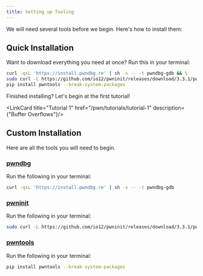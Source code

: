 ```yaml
---
title: Setting up Tooling
---
```




We will need several tools before we begin. Here's how to install them:

## Quick Installation
Want to download everything you need at once? Run this in your terminal:
```bash
curl -qsL 'https://install.pwndbg.re' | sh -s -- -t pwndbg-gdb && \
sudo curl -L https://github.com/io12/pwninit/releases/download/3.3.1/pwninit -o /usr/local/bin/pwninit && sudo chmod +x /usr/local/bin/pwninit && \
pip install pwntools --break-system-packages
```

Finished installing? Let's begin at the first tutorial!

<LinkCard title="Tutorial 1" href="/pwn/tutorials/tutorial-1" description={"Buffer Overflows"}/>

## Custom Installation
Here are all the tools you will need to begin.

### [pwndbg](https://github.com/io12/pwninit)
Run the following in your terminal:
```bash
curl -qsL 'https://install.pwndbg.re' | sh -s -- -t pwndbg-gdb
```

### [pwninit](https://github.com/io12/pwninit)
Run the following in your terminal:
```bash
sudo curl -L https://github.com/io12/pwninit/releases/download/3.3.1/pwninit -o /usr/local/bin/pwninit && sudo chmod +x /usr/local/bin/pwninit
```

### [pwntools](https://pypi.org/project/pwntools/)
Run the following in your terminal:
```bash
pip install pwntools --break-system-packages
```


